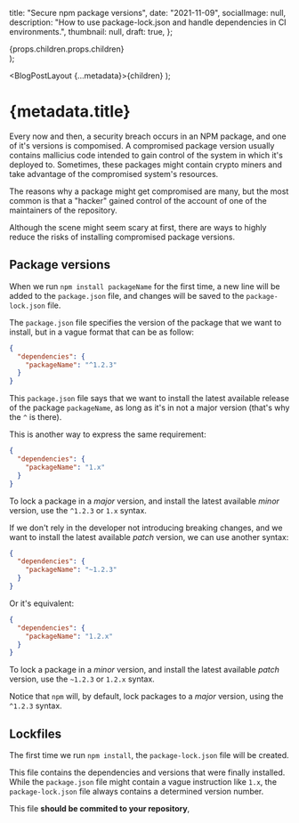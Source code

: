   title: "Secure npm package versions",
  date: "2021-11-09",
  socialImage: null,
  description:
    "How to use package-lock.json and handle dependencies in CI environments.",
  thumbnail: null,
  draft: true,
};

  <div
    {...props}
    style={{
      padding: "1rem",
      border: "1px solid",
      borderRadius: "5px",
      lineHeight: "1.5",
    }}
  >
    {props.children.props.children}
  </div>
);

  <BlogPostLayout {...metadata}>{children}</BlogPostLayout>
);

<h1 style={{ fontSize: "2em" }}>{metadata.title}</h1>

Every now and then, a security breach occurs in an NPM package, and one of it's
versions is compomised. A compromised package version usually contains mallicius
code intended to gain control of the system in which it's deployed to.
Sometimes, these packages might contain crypto miners and take advantage of the
compromised system's resources.

The reasons why a package might get compromised are many, but the most common is
that a "hacker" gained control of the account of one of the maintainers of the repository.

Although the scene might seem scary at first, there are ways to highly reduce
the risks of installing compromised package versions.

## Package versions

When we run `npm install packageName` for the first time, a new line will be
added to the `package.json` file, and changes will be saved to the `package-lock.json` file.

The `package.json` file specifies the version of the package that we want to install,
but in a vague format that can be as follow:

```json
{
  "dependencies": {
    "packageName": "^1.2.3"
  }
}
```

This `package.json` file says that we want to install the latest available release
of the package `packageName`, as long as it's in not a major version (that's why the `^` is there).

This is another way to express the same requirement:

```json
{
  "dependencies": {
    "packageName": "1.x"
  }
}
```

<Info>

To lock a package in a _major_ version, and install the latest available _minor_ version, use the `^1.2.3` or `1.x` syntax.

</Info>

If we don't rely in the developer not introducing breaking changes, and we want
to install the latest available _patch_ version,
we can use another syntax:

```json
{
  "dependencies": {
    "packageName": "~1.2.3"
  }
}
```

Or it's equivalent:

```json
{
  "dependencies": {
    "packageName": "1.2.x"
  }
}
```

<Info>

To lock a package in a _minor_ version, and install the latest available _patch_ version, use the `~1.2.3` or `1.2.x` syntax.

</Info>

Notice that `npm` will, by default, lock packages to a _major_ version, using the `^1.2.3` syntax.

## Lockfiles

The first time we run `npm install`, the `package-lock.json` file will be created.

This file contains the dependencies and versions that were finally installed.
While the `package.json` file might contain a vague instruction like `1.x`,
the `package-lock.json` file always contains a determined version number.

This file **should be commited to your repository**,
